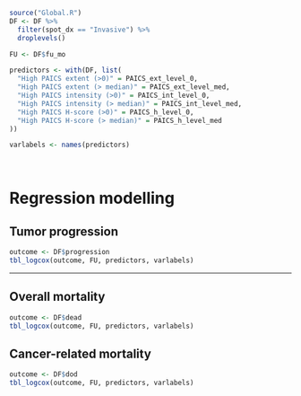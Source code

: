```r
source("Global.R")
DF <- DF %>% 
  filter(spot_dx == "Invasive") %>% 
  droplevels()

FU <- DF$fu_mo

predictors <- with(DF, list(
  "High PAICS extent (>0)" = PAICS_ext_level_0,
  "High PAICS extent (> median)" = PAICS_ext_level_med,
  "High PAICS intensity (>0)" = PAICS_int_level_0,
  "High PAICS intensity (> median)" = PAICS_int_level_med,
  "High PAICS H-score (>0)" = PAICS_h_level_0,
  "High PAICS H-score (> median)" = PAICS_h_level_med
))

varlabels <- names(predictors)

```

\   

# Regression modelling {.tabset .tabset-pills .tabset-fade}
## Tumor progression
```r
outcome <- DF$progression
tbl_logcox(outcome, FU, predictors, varlabels)
```

***

## Overall mortality
```r
outcome <- DF$dead
tbl_logcox(outcome, FU, predictors, varlabels)
```

## Cancer-related mortality
```r
outcome <- DF$dod
tbl_logcox(outcome, FU, predictors, varlabels)
```
